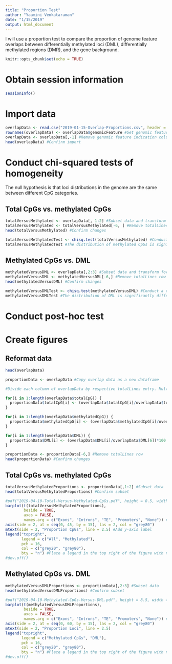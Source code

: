 ```yaml
---
title: "Proportion Test"
author: "Yaamini Venkataraman"
date: "1/15/2019"
output: html_document
---
```


I will use a proportion test to compare the proportion of genome feature overlaps between differentially methylated loci (DML), differentially methylated regions (DMR), and the gene background.

```r
knitr::opts_chunk$set(echo = TRUE)
```

# Obtain session information

```r
sessionInfo()
```

# Import data

```r
overlapData <- read.csv("2019-01-15-Overlap-Proportions.csv", header = TRUE)
rownames(overlapData) <- overlapData$genomicFeature #Set genomic feature indication and rownames
overlapData <- overlapData[,-1] #Remove genomic feature indication column
head(overlapData) #Confirm import
```

# Conduct chi-squared tests of homogeneity

The null hypothesis is that loci distributions in the genome are the same between different CpG categories.

## Total CpGs vs. methylated CpGs

```r
totalVersusMethylated <- overlapData[, 1:2] #Subset data and transform for statistical testing
totalVersusMethylated <- totalVersusMethylated[-6, ] #Remove totalLines row
head(totalVersusMethylated) #Confirm changes
```

```r
totalVersusMethylatedTest <- chisq.test(totalVersusMethylated) #Conduct a chi-squared test
totalVersusMethylatedTest #The distribution of methylated CpGs is significantly different from all CpGs in the C. virginica genome.
```

## Methylated CpGs vs. DML

```r
methylatedVersusDML <- overlapData[,2:3] #Subset data and transform for statistical testing
methylatedVersusDML <- methylatedVersusDML[-6,] #Remove totalLines row
head(methylatedVersusDML) #Confirm changes
```

```r
methylatedVersusDMLTest <- chisq.test(methylatedVersusDML) #Conduct a chi-squared test
methylatedVersusDMLTest #The distribution of DML is significantly different from methylated CpGs.
```

# Conduct post-hoc test

# Create figures

## Reformat data

```r
head(overlapData)
```


```r
proportionData <- overlapData #Copy overlap data as a new dataframe

#Divide each column of overlapData by respective totalLines entry. Multiply by 100 and and save the percentage in a new dataframe

for(i in 1:length(overlapData$totalCpG)) {
  proportionData$totalCpG[i] <- (overlapData$totalCpG[i]/overlapData$totalCpG[6])*100
}

for(i in 1:length(overlapData$methylatedCpG)) {
  proportionData$methylatedCpG[i] <- (overlapData$methylatedCpG[i]/overlapData$methylatedCpG[6])*100
}

for(i in 1:length(overlapData$DML)) {
  proportionData$DML[i] <- (overlapData$DML[i]/overlapData$DML[6])*100
}
```

```r
proportionData <- proportionData[-6,] #Remove totalLines row
head(proportionData) #Confirm changes
```

## Total CpGs vs. methylated CpGs

```r
totalVersusMethylatedProportions <- proportionData[,1:2] #Subset data
head(totalVersusMethylatedProportions) #Confirm subset
```

```r
#pdf("2019-04-10-Total-Versus-Methylated-CpGs.pdf", height = 8.5, width = 11)
barplot(t(totalVersusMethylatedProportions), 
        beside = TRUE, 
        axes = FALSE, 
        names.arg = c("Exons", "Introns", "TE", "Promoters", "None")) #Create a grouped barplot (beside = TRUE) using a transposed version of the proportion data. Use axes = FALSE to remove the y-axis and names.arg to set labels on the x-axis.
axis(side = 2, at = seq(0, 45, by = 15), las = 2, col = "grey80")
mtext(side = 2, "Proportion CpGs", line = 2.5) #Add y-axis label
legend("topright", 
       legend = c("All", "Methylated"),
       pch = 16,
       col = c("grey20", "grey80"),
       bty = "n") #Place a legend in the top right of the figure with no box
#dev.off()
```

## Methylated CpGs vs. DML

```r
methylatedVersusDMLProportions <- proportionData[,2:3] #Subset data
head(methylatedVersusDMLProportions) #Confirm subset
```

```r
#pdf("2019-04-10-Methylated-CpGs-Versus-DML.pdf", height = 8.5, width = 11)
barplot(t(methylatedVersusDMLProportions), 
        beside = TRUE, 
        axes = FALSE, 
        names.arg = c("Exons", "Introns", "TE", "Promoters", "None")) #Create a grouped barplot (beside = TRUE) using a transposed version of the proportion data. Use axes = FALSE to remove the y-axis and names.arg to set labels on the x-axis.
axis(side = 2, at = seq(0, 60, by = 15), las = 2, col = "grey80")
mtext(side = 2, "Proportion Loci", line = 2.5)
legend("topright", 
       legend = c("Methylated CpGs", "DML"),
       pch = 16,
       col = c("grey20", "grey80"),
       bty = "n") #Place a legend in the top right of the figure with no box
#dev.off()
```